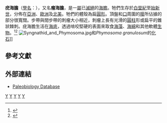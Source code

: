 {{Automatic Taxobox
| taxon = Phymosoma
| authority = [[Haime|Haime]], 1853
| name = 疣海膽屬
| fossil_range = [[白堊紀|白堊紀]]至[[始新世|始新世]]
| image = Phymosoma.jpg
| image_caption = ''Phymosoma granulosum''
| subdivision_ranks = [[種|種]]
| subdivision =
* [[貝利瘤海膽|貝利瘤海膽]] ''P. binexile''
* ''P. riograndensis''
* ''P. baylei''
| synonyms =
* ''Cyphosoma''
}}

'''疣海膽'''（[[學名|學名]]：{{lang|la|'''''Phymosoma'''''}}），又名'''瘤海膽'''，是一[[屬|屬]]已[[滅絕|滅絕]]的[[海膽|海膽]]。牠們生存於[[白堊紀|白堊紀]]至[[始新世|始新世]]，分佈在[[亞洲|亞洲]]、[[歐洲|歐洲]]及[[北美|北美]]。牠們的體殼為扁[[圓形|圓形]]。頂盤和[[口|口]]周圍的[[膜|膜]]所佔據的部分很寬闊。步帶與間步帶的刺瘤大小相近，刺瘤上長有光滑的[[圓柱|圓柱]]形或扁平的錐狀棘刺。疣海膽生活在[[海底|海底]]，透過啃咬堅硬的表面來取食[[海藻|海藻]]、[[海綿|海綿]]和其他軟體[[生物|生物]]。<ref>{{cite book | title=自然珍藏系列──化石圖鑑 | location = [[台灣|台灣]][[新北市|新北市]] | publisher=[[貓頭鷹出版社|貓頭鷹出版社]] | author= Cyril Walker | author2= Davod Ward | authorlink=Cyril Walker (palaeontologist) | authorlink2=David Ward (palaeontologist) | series=自然珍藏系列 | year=2002 | page=179 | date = 2002-02 | language = zh-hant}}</ref><ref>{{cite book | title=Fossils | url=https://archive.org/details/fossils0000walk_e1r0 | publisher=[[Dorling_Kindersley|Dorling Kindersley]] | author=Walker, Cyril | last2=Ward | first2=David | authorlink=Cyril Walker (palaeontologist) | authorlink2=David Ward (palaeontologist) | series=Smithsonian Handbooks | year=2002 | page=[https://archive.org/details/fossils0000walk_e1r0/page/179 179] | isbn=0789489848 | edition=revised, illustrated}}</ref>
[[File:Syngnathid_and_Phymosoma.jpg|thumb]]和''Phymosoma granulosum''的[[化石|化石]]]]

== 參考文獻 ==
{{reflist}}

== 外部連結 ==
*[http://paleodb.org/cgi-bin/bridge.pl?action=checkTaxonInfo&taxon_no=32977 Paleobiology Database] {{Wayback|url=http://paleodb.org/cgi-bin/bridge.pl?action=checkTaxonInfo&taxon_no=32977 |date=20120328183047 }}

{{Taxonbar}}
[[Category:疣海膽科|Y]]
[[Category:白堊紀動物|Y]]
[[Category:古新世動物|Y]]
[[Category:始新世動物|Y]]
[[Category:_1853年描述的分类群|Y]]